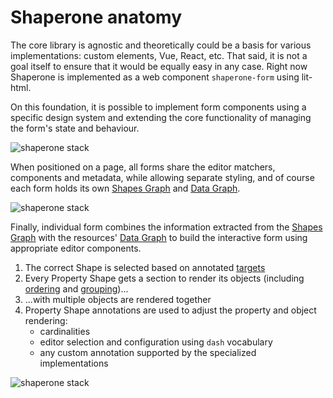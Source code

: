 # Shaperone anatomy

The core library is agnostic and theoretically could be a basis for various implementations:
custom elements, Vue, React, etc. That said, it is not a goal itself to ensure that it would be equally easy in any case.
Right now Shaperone is implemented as a web component `shaperone-form` using lit-html.

On this foundation, it is possible to implement form components using a specific design system
and extending the core functionality of managing the form's state and behaviour.

![shaperone stack](/stack.png)

When positioned on a page, all forms share the editor matchers, components and metadata,
while allowing separate styling, and of course each form holds its own [Shapes Graph][sg] and [Data Graph][dg].

![shaperone stack](/configuration.png)

Finally, individual form combines the information extracted from the [Shapes Graph][sg] with the resources'
[Data Graph][dg] to build the interactive form using appropriate editor components.

1. The correct Shape is selected based on annotated [targets](https://www.w3.org/TR/shacl/#targets)
2. Every Property Shape gets a section to render its objects (including [ordering](https://www.w3.org/TR/shacl/#order) and [grouping](https://www.w3.org/TR/shacl/#group))...
3. ...with multiple objects are rendered together
4. Property Shape annotations are used to adjust the property and object rendering:
   - cardinalities
   - editor selection and configuration using `dash` vocabulary
   - any custom annotation supported by the specialized implementations

![shaperone stack](/anatomy.png)

[sg]: https://www.w3.org/TR/shacl/#shapes-graph
[dg]: https://www.w3.org/TR/shacl/#data-graph
